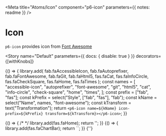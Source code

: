

<Meta title="Atoms/Icon" component="p6-icon" parameters={{ notes: readme }} />

# Icon

`p6-icon` provides icon from [Font Awesome](https://fontawesome.com/)

<Story
  name="Default"
  parameters={{ docs: { disable: true } }}
  decorators={[withKnobs]}
>
  {() => {
    library.add(
      fab.faAccessibleIcon,
      fab.faAutoprefixer,
      fab.faFontAwesome,
      fab.faGit,
      fab.faHtml5,
      fas.faCat,
      fas.faInfoCircle,
      fas.faCheckSquare,
      fas.faHome,
      fas.faTimes
    );
    const names = [
      "accessible-icon",
      "autoprefixer",
      "font-awesome",
      "git",
      "html5",
      "cat",
      "info-circle",
      "check-square",
      "home",
      "times",
    ];
    const prefix = ["fab", "fas"];
    const kPrefix = select("Style", ["fab", "fas"], "fab");
    const kName = select("Name", names, "font-awesome");
    const kTransform = text("Transformation");
    return `<p6-icon name=${kName} icon-prefix=${kPrefix} transform=${kTransform}></p6-icon>`;
  }}
</Story>

<Preview>
  <Story name="icon" height="42px">
    {() => {
      /*
      */
      library.add(fas.faHome);
      return '<p6-icon name="home"></p6-icon>';
    }}
  </Story>
</Preview>

<Preview>
  <Story name="Flip and rotate icon" height="42px">
    {() => {
      library.add(fas.faChartBar);
      return `<p6-icon name="chart-bar" transform="flip-v rotate-90"></p6-icon>`;
    }}
  </Story>
</Preview>

<Preview>
  <Story name="Unknown icon" height="42px">
    {'<p6-icon name="chart-home"></p6-icon>'}
  </Story>
</Preview>

